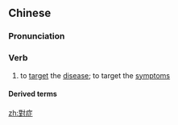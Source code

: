 {{also|对症}}
==Chinese==
{{zh-forms|s=对症}}

===Pronunciation===
{{zh-pron
|m=duìzhèng
|c=deoi3 zing3
|mn=tùi-chèng
|cat=v
}}

===Verb===
{{zh-verb}}

# to [[target]] the [[disease]]; to target the [[symptoms]]

====Derived terms====
{{zh-der|對症下藥}}

[[zh:對症]]
